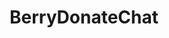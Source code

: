 ---
title: "BerryDonateChat"
publishedAt: "02-03-2023"
active: true
description: "A BungeeCord Plugin allowing your donators to chat between each other between servers."
image: "/img/content/project/minecraft-plugins/berrydonatechat.png"
links:
  github: "https://github.com/Berry-Studios/BerryDonateChat"
  website: "https://polymart.org/resource/berrydonatechat.3593"
tags: "minecraft development, spigot, plugin, minecraft, chat, donation, donator, berrydonatechat, java"
---